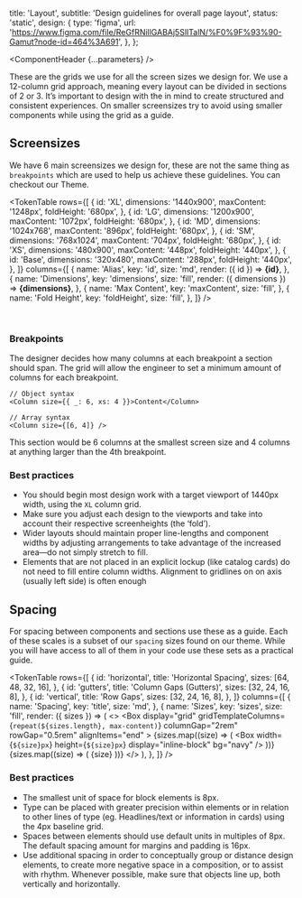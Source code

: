 

  title: 'Layout',
  subtitle: 'Design guidelines for overall page layout',
  status: 'static',
  design: {
    type: 'figma',
    url: 'https://www.figma.com/file/ReGfRNillGABAj5SlITalN/%F0%9F%93%90-Gamut?node-id=464%3A691',
  },
};

<Meta title="Foundations/Layout" />

<ComponentHeader {...parameters} />

These are the grids we use for all the screen sizes we design for. We use a 12-column grid approach, meaning every layout can be divided in sections of 2 or 3. It’s important to design with the in mind to create structured and consistent experiences. On smaller screensizes try to avoid using smaller components while using the grid as a guide.

## Screensizes

We have 6 main screensizes we design for, these are not the same thing as `breakpoints` which are used to help us achieve these guidelines. You can checkout our <LinkTo id="Foundations/Theme">Theme</LinkTo>.

<TokenTable
  rows={[
    {
      id: 'XL',
      dimensions: '1440x900',
      maxContent: '1248px',
      foldHeight: '680px',
    },
    {
      id: 'LG',
      dimensions: '1200x900',
      maxContent: '1072px',
      foldHeight: '680px',
    },
    {
      id: 'MD',
      dimensions: '1024x768',
      maxContent: '896px',
      foldHeight: '680px',
    },
    {
      id: 'SM',
      dimensions: '768x1024',
      maxContent: '704px',
      foldHeight: '680px',
    },
    {
      id: 'XS',
      dimensions: '480x900',
      maxContent: '448px',
      foldHeight: '440px',
    },
    {
      id: 'Base',
      dimensions: '320x480',
      maxContent: '288px',
      foldHeight: '440px',
    },
  ]}
  columns={[
    {
      name: 'Alias',
      key: 'id',
      size: 'md',
      render: ({ id }) => <strong>{id}</strong>,
    },
    {
      name: 'Dimensions',
      key: 'dimensions',
      size: 'fill',
      render: ({ dimensions }) => <strong>{dimensions}</strong>,
    },
    {
      name: 'Max Content',
      key: 'maxContent',
      size: 'fill',
    },
    {
      name: 'Fold Height',
      key: 'foldHeight',
      size: 'fill',
    },
  ]}
/>

<br />

### Breakpoints

The designer decides how many columns at each breakpoint a section should span. The grid will allow the engineer to set a minimum amount of columns for each breakpoint.

```tsx
// Object syntax
<Column size={{ _: 6, xs: 4 }}>Content</Column>

// Array syntax
<Column size={[6, 4]} />
```

This section would be 6 columns at the smallest screen size and 4 columns at anything larger than the 4th breakpoint.

### Best practices

- You should begin most design work with a target viewport of 1440px width, using the `XL` column grid.
- Make sure you adjust each design to the viewports and take into account their respective screenheights (the ‘fold’).
- Wider layouts should maintain proper line-lengths and component widths by adjusting arrangements to take advantage of the increased area—do not simply stretch to fill.
- Elements that are not placed in an explicit lockup (like catalog cards) do not need to fill entire column widths. Alignment to gridlines on on axis (usually left side) is often enough

## Spacing

For spacing between components and sections use these as a guide. Each of these scales is a subset of our `spacing` sizes found on <LinkTo id="foundations-theme--spacing">our theme</LinkTo>. While you will have access to all of them in your code use these sets as a practical guide.

<TokenTable
  rows={[
    {
      id: 'horizontal',
      title: 'Horizontal Spacing',
      sizes: [64, 48, 32, 16],
    },
    {
      id: 'gutters',
      title: 'Column Gaps (Gutters)',
      sizes: [32, 24, 16, 8],
    },
    {
      id: 'vertical',
      title: 'Row Gaps',
      sizes: [32, 24, 16, 8],
    },
  ]}
  columns={[
    {
      name: 'Spacing',
      key: 'title',
      size: 'md',
    },
    {
      name: 'Sizes',
      key: 'sizes',
      size: 'fill',
      render: ({ sizes }) => (
        <>
          <Box
            display="grid"
            gridTemplateColumns={`repeat(${sizes.length}, max-content)`}
            columnGap="2rem"
            rowGap="0.5rem"
            alignItems="end"
          >
            {sizes.map((size) => (
              <Box
                width={`${size}px`}
                height={`${size}px`}
                display="inline-block"
                bg="navy"
              />
            ))}
            {sizes.map((size) => (
              <Box textAlign="center" fontSize={14}>
                {size}
              </Box>
            ))}
          </Box>
        </>
      ),
    },
  ]}
/>

### Best practices

- The smallest unit of space for block elements is 8px.
- Type can be placed with greater precision within elements or in relation to other lines of type (eg. Headlines/text or information in cards) using the 4px baseline grid.
- Spaces between elements should use default units in multiples of 8px. The default spacing amount for margins and padding is 16px.
- Use additional spacing in order to conceptually group or distance design elements, to create more negative space in a composition, or to assist with rhythm. Whenever possible, make sure that objects line up, both vertically and horizontally.
